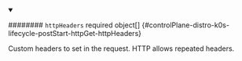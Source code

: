 


<details className="config-field" data-expandable="true" open>
<summary>

######## `httpHeaders` <span className="config-field-required" data-required="false">required</span> <span className="config-field-type">object[]</span> <span className="config-field-default"></span> <span className="config-field-enum"></span> {#controlPlane-distro-k0s-lifecycle-postStart-httpGet-httpHeaders}

Custom headers to set in the request. HTTP allows repeated headers.

</summary>

<PartialHttpheadersreference />


</details>
